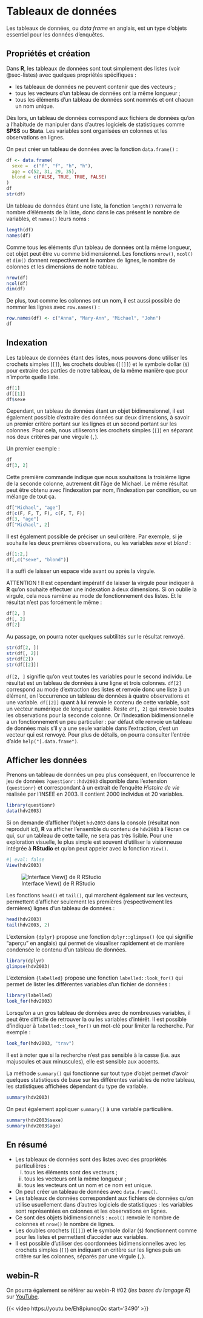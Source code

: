 # Tableaux de données {#sec-tableaux-donnees}

Les tableaux de données, ou *data frame* en anglais, est un type d'objets essentiel pour les données d'enquêtes.

## Propriétés et création

Dans **R**, les tableaux de données sont tout simplement des listes (voir @sec-listes) avec quelques propriétés spécifiques :

-   les tableaux de données ne peuvent contenir que des vecteurs ;
-   tous les vecteurs d'un tableau de données ont la même longueur ;
-   tous les éléments d'un tableau de données sont nommés et ont chacun un nom unique.

Dès lors, un tableau de données correspond aux fichiers de données qu'on a l'habitude de manipuler dans d'autres logiciels de statistiques comme **SPSS** ou **Stata**. Les variables sont organisées en colonnes et les observations en lignes.

On peut créer un tableau de données avec la fonction `data.frame()` :

```r
df <- data.frame(
  sexe =  c("f", "f", "h", "h"), 
  age = c(52, 31, 29, 35), 
  blond = c(FALSE, TRUE, TRUE, FALSE)
)
df
str(df)
```

Un tableau de données étant une liste, la fonction `length()` renverra le nombre d'éléments de la liste, donc dans le cas présent le nombre de variables, et `names()` leurs noms :

```r
length(df)
names(df)
```

Comme tous les éléments d'un tableau de données ont la même longueur, cet objet peut être vu comme bidimensionnel. Les fonctions `nrow()`, `ncol()` et `dim()` donnent respectivement le nombre de lignes, le nombre de colonnes et les dimensions de notre tableau.

```r
nrow(df)
ncol(df)
dim(df)
```

De plus, tout comme les colonnes ont un nom, il est aussi possible de nommer les lignes avec `row.names()` :

```r
row.names(df) <- c("Anna", "Mary-Ann", "Michael", "John")
df
```

## Indexation

Les tableaux de données étant des listes, nous pouvons donc utiliser les crochets simples (`[]`), les crochets doubles (`[[]]`) et le symbole dollar (`$`) pour extraire des parties de notre tableau, de la même manière que pour n'importe quelle liste.

```r
df[1]
df[[1]]
df$sexe
```

Cependant, un tableau de données étant un objet bidimensionnel, il est également possible d'extraire des données sur deux dimensions, à savoir un premier critère portant sur les lignes et un second portant sur les colonnes. Pour cela, nous utiliserons les crochets simples (`[]`) en séparant nos deux critères par une virgule (`,`).

Un premier exemple :

```r
df
df[3, 2]
```

Cette première commande indique que nous souhaitons la troisième ligne de la seconde colonne, autrement dit l'âge de Michael. Le même résultat peut être obtenu avec l'indexation par nom, l'indexation par condition, ou un mélange de tout ça.

```r
df["Michael", "age"]
df[c(F, F, T, F), c(F, T, F)]
df[3, "age"]
df["Michael", 2]
```

Il est également possible de préciser un seul critère. Par exemple, si je souhaite les deux premières observations, ou les variables *sexe* et *blond* :

```r
df[1:2,]
df[,c("sexe", "blond")]
```

Il a suffi de laisser un espace vide avant ou après la virgule.

::: callout-warning
ATTENTION ! Il est cependant impératif de laisser la virgule pour indiquer à **R** qu'on souhaite effectuer une indexation à deux dimensions. Si on oublie la virgule, cela nous ramène au mode de fonctionnement des listes. Et le résultat n'est pas forcément le même :

```r
df[2, ]
df[, 2]
df[2]
```
:::

::: callout-note
Au passage, on pourra noter quelques subtilités sur le résultat renvoyé.

```r
str(df[2, ])
str(df[, 2])
str(df[2])
str(df[[2]])
```

`df[2, ]` signifie qu'on veut toutes les variables pour le second individu. Le résultat est un tableau de données à une ligne et trois colonnes. `df[2]` correspond au mode d'extraction des listes et renvoie donc une liste à un élément, en l'occurrence un tableau de données à quatre observations et une variable. `df[[2]]` quant à lui renvoie le contenu de cette variable, soit un vecteur numérique de longueur quatre. Reste `df[, 2]` qui renvoie toutes les observations pour la seconde colonne. Or l'indexation bidimensionnelle a un fonctionnement un peu particulier : par défaut elle renvoie un tableau de données mais s'il y a une seule variable dans l'extraction, c'est un vecteur qui est renvoyé. Pour plus de détails, on pourra consulter l'entrée d'aide `help("[.data.frame")`.
:::

## Afficher les données

Prenons un tableau de données un peu plus conséquent, en l'occurrence le jeu de données `?questionr::hdv2003` disponible dans l'extension `{questionr}` et correspondant à un extrait de l'enquête *Histoire de vie* réalisée par l'INSEE en 2003. Il contient 2000 individus et 20 variables.

```r
library(questionr)
data(hdv2003)
```

Si on demande d'afficher l'objet `hdv2003` dans la console (résultat non reproduit ici), **R** va afficher l'ensemble du contenu de `hdv2003` à l'écran ce qui, sur un tableau de cette taille, ne sera pas très lisible. Pour une exploration visuelle, le plus simple est souvent d'utiliser la visionneuse intégrée à **RStudio** et qu'on peut appeler avec la fonction `View()`.

```r
#| eval: false
View(hdv2003)
```

![Interface View() de R RStudio](ressources/rstudio_view_hdv2003.png){#fig-view}

Les fonctions `head()` et `tail()`, qui marchent également sur les vecteurs, permettent d'afficher seulement les premières (respectivement les dernières) lignes d'un tableau de données :

```r
head(hdv2003)
tail(hdv2003, 2)
```

L'extension `{dplyr}` propose une fonction `dplyr::glimpse()` (ce qui signifie <q>aperçu</q> en anglais) qui permet de visualiser rapidement et de manière condensée le contenu d'un tableau de données.

```r
library(dplyr)
glimpse(hdv2003)
```

L'extension `{labelled}` propose une fonction `labelled::look_for()` qui permet de lister les différentes variables d'un fichier de données :

```r
library(labelled)
look_for(hdv2003)
```

Lorsqu'on a un gros tableau de données avec de nombreuses variables, il peut être difficile de retrouver la ou les variables d'intérêt. Il est possible d'indiquer à `labelled::look_for()` un mot-clé pour limiter la recherche. Par exemple :

```r
look_for(hdv2003, "trav")
```

Il est à noter que si la recherche n'est pas sensible à la casse (i.e. aux majuscules et aux minuscules), elle est sensible aux accents.

La méthode `summary()` qui fonctionne sur tout type d'objet permet d'avoir quelques statistiques de base sur les différentes variables de notre tableau, les statistiques affichées dépendant du type de variable.

```r
summary(hdv2003)
```

On peut également appliquer `summary()` à une variable particulière.

```r
summary(hdv2003$sexe)
summary(hdv2003$age)
```

## En résumé

-   Les tableaux de données sont des listes avec des propriétés particulières :
    i.  tous les éléments sont des vecteurs ;
    ii. tous les vecteurs ont la même longueur ;
    iii. tous les vecteurs ont un nom et ce nom est unique.
-   On peut créer un tableau de données avec `data.frame()`.
-   Les tableaux de données correspondent aux fichiers de données qu'on utilise usuellement dans d'autres logiciels de statistiques : les variables sont représentées en colonnes et les observations en lignes.
-   Ce sont des objets bidimensionnels : `ncol()` renvoie le nombre de colonnes et `nrow()` le nombre de lignes.
-   Les doubles crochets (`[[]]`) et le symbole dollar (`$`) fonctionnent comme pour les listes et permettent d'accéder aux variables.
-   Il est possible d'utiliser des coordonnées bidimensionnelles avec les crochets simples (`[]`) en indiquant un critère sur les lignes puis un critère sur les colonnes, séparés par une virgule (`,`).

## webin-R

On pourra également se référer au webin-R #02 (*les bases du langage R*) sur [YouTube](https://youtu.be/Eh8piunoqQc).

{{< video https://youtu.be/Eh8piunoqQc start='3490' >}}

